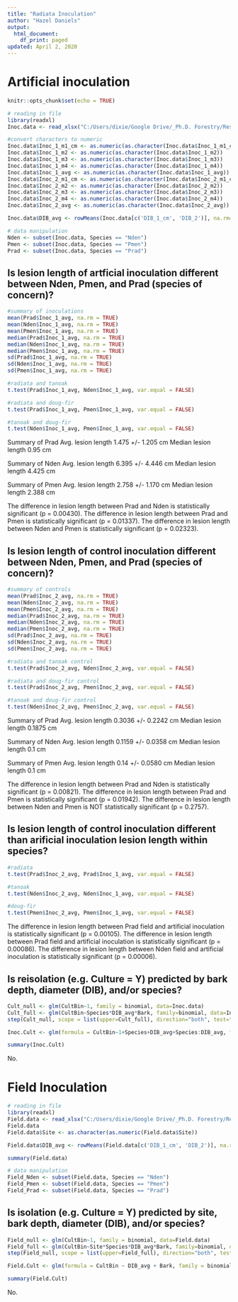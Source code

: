 ---
title: "Radiata Inoculation"
author: "Hazel Daniels"
output:
  html_document:
    df_print: paged
updated: April 2, 2020
---

# Artificial inoculation
```{r setup, include=FALSE}
knitr::opts_chunk$set(echo = TRUE)

# reading in file
library(readxl)
Inoc.data <- read_xlsx("C:/Users/dixie/Google Drive/_Ph.D. Forestry/Research/2018.11_RadiataInoculation/2019.01.14_LogInoculationDataSheet.xlsx", sheet=1)

#convert characters to numeric
Inoc.data$Inoc_1_m1_cm <- as.numeric(as.character(Inoc.data$Inoc_1_m1_cm))
Inoc.data$Inoc_1_m2 <- as.numeric(as.character(Inoc.data$Inoc_1_m2))
Inoc.data$Inoc_1_m3 <- as.numeric(as.character(Inoc.data$Inoc_1_m3))
Inoc.data$Inoc_1_m4 <- as.numeric(as.character(Inoc.data$Inoc_1_m4))
Inoc.data$Inoc_1_avg <- as.numeric(as.character(Inoc.data$Inoc_1_avg))
Inoc.data$Inoc_2_m1_cm <- as.numeric(as.character(Inoc.data$Inoc_2_m1_cm))
Inoc.data$Inoc_2_m2 <- as.numeric(as.character(Inoc.data$Inoc_2_m2))
Inoc.data$Inoc_2_m3 <- as.numeric(as.character(Inoc.data$Inoc_2_m3))
Inoc.data$Inoc_2_m4 <- as.numeric(as.character(Inoc.data$Inoc_2_m4))
Inoc.data$Inoc_2_avg <- as.numeric(as.character(Inoc.data$Inoc_2_avg))

Inoc.data$DIB_avg <- rowMeans(Inoc.data[c('DIB_1_cm', 'DIB_2')], na.rm=TRUE)

# data manipulation
Nden <- subset(Inoc.data, Species == "Nden")
Pmen <- subset(Inoc.data, Species == "Pmen")
Prad <- subset(Inoc.data, Species == "Prad")
```

## Is lesion length of artficial inoculation different between Nden, Pmen, and Prad (species of concern)?
```{r, include=FALSE}
#summary of inoculations
mean(Prad$Inoc_1_avg, na.rm = TRUE)
mean(Nden$Inoc_1_avg, na.rm = TRUE)
mean(Pmen$Inoc_1_avg, na.rm = TRUE)
median(Prad$Inoc_1_avg, na.rm = TRUE)
median(Nden$Inoc_1_avg, na.rm = TRUE)
median(Pmen$Inoc_1_avg, na.rm = TRUE)
sd(Prad$Inoc_1_avg, na.rm = TRUE)
sd(Nden$Inoc_1_avg, na.rm = TRUE)
sd(Pmen$Inoc_1_avg, na.rm = TRUE)

#radiata and tanoak
t.test(Prad$Inoc_1_avg, Nden$Inoc_1_avg, var.equal = FALSE)

#radiata and doug-fir
t.test(Prad$Inoc_1_avg, Pmen$Inoc_1_avg, var.equal = FALSE)

#tanoak and doug-fir
t.test(Nden$Inoc_1_avg, Pmen$Inoc_1_avg, var.equal = FALSE)
```
Summary of Prad
Avg. lesion length   1.475 +/- 1.205 cm
Median lesion length 0.95 cm

Summary of Nden
Avg. lesion length   6.395 +/- 4.446 cm
Median lesion length 4.425 cm

Summary of Pmen
Avg. lesion length   2.758 +/- 1.170 cm
Median lesion length 2.388 cm

The difference in lesion length between Prad and Nden is statistically significant (p = 0.00430).
The difference in lesion length between Prad and Pmen is statistically significant (p = 0.01337).
The difference in lesion length between Nden and Pmen is statistically significant (p = 0.02323).


## Is lesion length of control inoculation different between Nden, Pmen, and Prad (species of concern)?
```{r, include=FALSE}
#summary of controls
mean(Prad$Inoc_2_avg, na.rm = TRUE)
mean(Nden$Inoc_2_avg, na.rm = TRUE)
mean(Pmen$Inoc_2_avg, na.rm = TRUE)
median(Prad$Inoc_2_avg, na.rm = TRUE)
median(Nden$Inoc_2_avg, na.rm = TRUE)
median(Pmen$Inoc_2_avg, na.rm = TRUE)
sd(Prad$Inoc_2_avg, na.rm = TRUE)
sd(Nden$Inoc_2_avg, na.rm = TRUE)
sd(Pmen$Inoc_2_avg, na.rm = TRUE)

#radiata and tanoak control
t.test(Prad$Inoc_2_avg, Nden$Inoc_2_avg, var.equal = FALSE)

#radiata and doug-fir control
t.test(Prad$Inoc_2_avg, Pmen$Inoc_2_avg, var.equal = FALSE)

#tanoak and doug-fir control
t.test(Nden$Inoc_2_avg, Pmen$Inoc_2_avg, var.equal = FALSE)
```
Summary of Prad
Avg. lesion length   0.3036 +/- 0.2242 cm
Median lesion length 0.1875 cm

Summary of Nden
Avg. lesion length   0.1159 +/- 0.0358 cm
Median lesion length 0.1 cm

Summary of Pmen
Avg. lesion length   0.14 +/- 0.0580 cm
Median lesion length 0.1 cm

The difference in lesion length between Prad and Nden is statistically significant (p = 0.00821).
The difference in lesion length between Prad and Pmen is statistically significant (p = 0.01942).
The difference in lesion length between Nden and Pmen is NOT statistically significant (p = 0.2757).

## Is lesion length of control inoculation different than arificial inoculation lesion length within species?
```{r, include=FALSE}
#radiata
t.test(Prad$Inoc_2_avg, Prad$Inoc_1_avg, var.equal = FALSE)

#tanoak
t.test(Nden$Inoc_2_avg, Nden$Inoc_1_avg, var.equal = FALSE)

#doug-fir
t.test(Pmen$Inoc_2_avg, Pmen$Inoc_1_avg, var.equal = FALSE)
```
The difference in lesion length between Prad field and artificial inoculation is statistically significant (p = 0.00105).
The difference in lesion length between Prad field and artificial inoculation is statistically significant (p = 0.00086).
The difference in lesion length between Nden field and artificial inoculation is statistically significant (p = 0.00006).

## Is reisolation (e.g. Culture = Y) predicted by bark depth, diameter (DIB), and/or species?
```{r, warning=FALSE, echo=TRUE}
Cult_null <- glm(CultBin~1, family = binomial, data=Inoc.data)
Cult_full <- glm(CultBin~Species*DIB_avg*Bark, family=binomial, data=Inoc.data)
step(Cult_null, scope = list(upper=Cult_full), direction="both", test="Chisq", data=Inoc.data)

Inoc.Cult <- glm(formula = CultBin~1+Species+DIB_avg+Species:DIB_avg, family = binomial, data = Inoc.data)

summary(Inoc.Cult)
```
No.

# Field Inoculation
```{r, include=FALSE}
# reading in file
library(readxl)
Field.data <- read_xlsx("C:/Users/dixie/Google Drive/_Ph.D. Forestry/Research/2018.11_RadiataInoculation/2019.01.14_LogInoculationDataSheet.xlsx", sheet=2)
Field.data
Field.data$Site <- as.character(as.numeric(Field.data$Site))

Field.data$DIB_avg <- rowMeans(Field.data[c('DIB_1_cm', 'DIB_2')], na.rm=TRUE)

summary(Field.data)

# data manipulation
Field_Nden <- subset(Field.data, Species == "Nden")
Field_Pmen <- subset(Field.data, Species == "Pmen")
Field_Prad <- subset(Field.data, Species == "Prad")
```

## Is isolation (e.g. Culture = Y) predicted by site, bark depth, diameter (DIB), and/or species?
```{r, warning=FALSE, echo=TRUE}
Field_null <- glm(CultBin~1, family = binomial, data=Field.data)
Field_full <- glm(CultBin~Site*Species*DIB_avg*Bark, family=binomial, data=Field.data)
step(Field_null, scope = list(upper=Field_full), direction="both", test="Chisq", data=Field.data)

Field.Cult <- glm(formula = CultBin ~ DIB_avg + Bark, family = binomial, data = Field.data)

summary(Field.Cult)
```
No.
